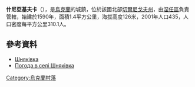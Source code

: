 {{coord|50|43|47|N|31|56|31|E|scale:100000|display=title}}

'''什尼亞基夫卡'''（{{lang-uk|Шняківка}}），是[[烏克蘭|烏克蘭]]的城鎮，位於該國北部[[切爾尼戈夫州|切爾尼戈夫州]]，由[[涅任區|涅任區]]負責管轄，始建於1590年，面積1.4平方公里，海拔高度126米，2001年人口435，人口密度每平方公里310.1人。

==參考資料==
* [http://w1.c1.rada.gov.ua/pls/z7502/A005?rdat1=15.07.2013&rf7571=40602 Шняківка]{{dead link|date=2017年11月 |bot=InternetArchiveBot |fix-attempted=yes }}
* [http://weather.in.ua/ua/chernigovskaja/29098 Погода в селі Шняківка] {{Wayback|url=http://weather.in.ua/ua/chernigovskaja/29098 |date=20111220094054 }}

{{Ukraine-geo-stub}}
[[Category:烏克蘭村落|Category:烏克蘭村落]]